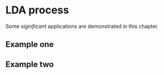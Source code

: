 # LDA process {#LDA}

Some _significant_ applications are demonstrated in this chapter.

## Example one

## Example two
